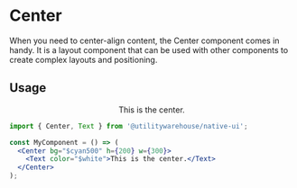 
<Meta title="Components / Center" />

# Center

When you need to center-align content, the Center component comes in handy. It is a layout component that can be used with other components to create complex layouts and positioning.

## Usage

<UsageWrap>
  <Center>
    <Center bg="$cyan500" h={200} w={300}>
      <Text color="$white">This is the center.</Text>
    </Center>
  </Center>
</UsageWrap>

```jsx
import { Center, Text } from '@utilitywarehouse/native-ui';

const MyComponent = () => (
  <Center bg="$cyan500" h={200} w={300}>
    <Text color="$white">This is the center.</Text>
  </Center>
);
```
